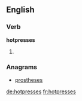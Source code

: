 ==English==

===Verb===
'''hotpresses'''

# {{en-third-person singular of|hotpress}}

===Anagrams===
* [[prostheses#English|prostheses]]

[[de:hotpresses]]
[[fr:hotpresses]]